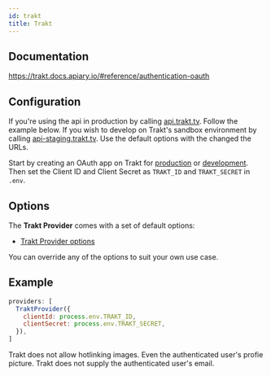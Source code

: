```yaml
---
id: trakt
title: Trakt
---
```



## Documentation

https://trakt.docs.apiary.io/#reference/authentication-oauth

## Configuration

If you're using the api in production by calling [api.trakt.tv](https://api.trakt.tv). Follow the example below. If you wish to develop on Trakt's sandbox environment by calling [api-staging.trakt.tv](https://api-staging.trakt.tv). Use the default options with the changed the URLs.

Start by creating an OAuth app on Trakt for [production](https://trakt.tv/oauth/applications/new) or [development](https://staging.trakt.tv/oauth/applications/new). Then set the Client ID and Client Secret as `TRAKT_ID` and `TRAKT_SECRET` in `.env`.

## Options

The **Trakt Provider** comes with a set of default options:

- [Trakt Provider options](https://github.com/nextauthjs/next-auth/blob/main/packages/next-auth/src/providers/trakt.ts)

You can override any of the options to suit your own use case.

## Example

```js
providers: [
  TraktProvider({
    clientId: process.env.TRAKT_ID,
    clientSecret: process.env.TRAKT_SECRET,
  }),
]
```

<Callout type="warning">
Trakt does not allow hotlinking images. Even the authenticated user's profie picture.
</Callout>

<Callout type="warning">
Trakt does not supply the authenticated user's email.
</Callout>
